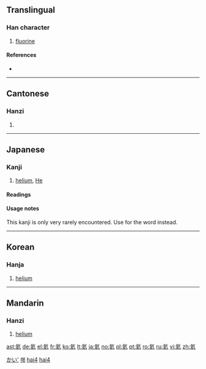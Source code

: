 ==Translingual==

===Han character===
{{Han char|rn=84|rad=气|as=06|sn=10|four=8081<sub>7</sub>|canj=人弓卜女人 (ONYVO)}}

# [[fluorine]]

====References====
* {{Han ref|kx=0599.151|dkj=17063|dj=0992.030|hdz=32011.120|uh=6C26|ud=27686|bh=AEF3|bd=44787}}

----

==Cantonese==

===Hanzi===
{{yue-hanzi|jyut=|y=hoi6}}

# {{rfdef|lang=yue|sort=气06}}

----

==Japanese==

===Kanji===
{{ja-kanji|grade=uc|rs=气06}}

# [[helium]], [[He]]

====Readings====
{{ja-readings
|on=[[がい]] (gai)
}}

====Usage notes====
This kanji is only very rarely encountered.  Use {{l|ja|ヘリウム}} for the word {{term|helium|lang=en}} instead.

[[Category:ja:Chemical elements|かい']]

----

==Korean==

===Hanja===
{{ko-hanja|hangeul=해|eumhun=|rv=hae|mr=hae|y=hay}}

# [[helium]]

[[Category:ko:Chemical elements|해]]
----

==Mandarin==

===Hanzi===
{{cmn-hanzi|pin=[[hài]] ([[hai4]])|wg=hai<sup>4</sup>}}

# [[helium]]

[[Category:zh-cn:Chemical elements|hai4]]
[[Category:zh-tw:Chemical elements|hai4]]

[[ast:氦]]
[[de:氦]]
[[el:氦]]
[[fr:氦]]
[[ko:氦]]
[[lt:氦]]
[[ja:氦]]
[[no:氦]]
[[pl:氦]]
[[pt:氦]]
[[ro:氦]]
[[ru:氦]]
[[vi:氦]]
[[zh:氦]]